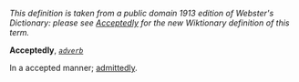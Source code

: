 ''This definition is taken from a public domain 1913 edition of Webster's Dictionary: please see [[Acceptedly]] for the new Wiktionary definition of this term.''

'''Acceptedly''', ''<code>[[adverb (part of speech)|adverb]]</code>''

In a accepted manner; [[admittedly]].